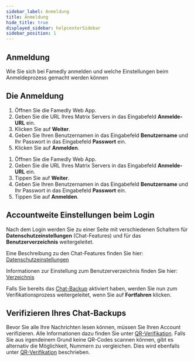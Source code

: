 ```yaml
---
sidebar_label: Anmeldung
title: Anmeldung
hide_title: true
displayed_sidebar: helpcenterSidebar
sidebar_position: 1
---
```



<div class="hero hero--primary">
  <div class="container">
    <h2 class="hero__title">Anmeldung</h2>
    <p class="hero__subtitle">Wie Sie sich bei Famedly anmelden und welche Einstellungen beim Anmeldeprozess gemacht werden können</p>
  </div>
</div>

## Die Anmeldung

<Tabs>
  <TabItem value="desktop" label="Desktop" default>
  <ol>
    <li>Öffnen Sie die Famedly Web App.</li>
    <li>Geben Sie die URL Ihres Matrix Servers in das Eingabefeld <b>Anmelde-URL</b> ein.</li>
    <li>Klicken Sie auf <b>Weiter</b>.</li>
    <li>Geben Sie Ihren Benutzernamen in das Eingabefeld <b>Benutzername</b> und Ihr Passwort in das Eingabefeld <b>Passwort</b> ein.</li>
    <li>Klicken Sie auf <b>Anmelden</b>.</li>
  </ol>
  </TabItem>
  <TabItem value="mobil" label="Mobil">
  <ol>
    <li>Öffnen Sie die Famedly Web App.</li>
    <li>Geben Sie die URL Ihres Matrix Servers in das Eingabefeld <b>Anmelde-URL</b> ein.</li>
    <li>Tippen Sie auf <b>Weiter</b>.</li>
    <li>Geben Sie Ihren Benutzernamen in das Eingabefeld <b>Benutzername</b> und Ihr Passwort in das Eingabefeld <b>Passwort</b> ein.</li>
    <li>Tippen Sie auf <b>Anmelden</b>.</li>
  </ol>
  </TabItem>
</Tabs>

## Accountweite Einstellungen beim Login

Nach dem Login werden Sie zu einer Seite mit verschiedenen Schaltern für <b>Datenschutzeinstellungen</b> (Chat-Features) und für das <b>Benutzerverzeichnis</b> weitergeleitet. 

Eine Beschreibung zu den Chat-Features finden Sie hier: [Datenschutzeinstellungen](../your-account/account-settings#datenschutz)  

Informationen zur Einstellung zum Benutzerverzeichnis finden Sie hier: [Verzeichnis](../your-account/account-settings#Verzeichnis)

Falls Sie bereits das [Chat-Backup](../first-steps/first-login#chat-backup-aktivieren) aktiviert haben, werden Sie nun zum Verifikationsprozess weitergeleitet, wenn Sie auf <b>Fortfahren</b> klicken. 

## Verifizieren Ihres Chat-Backups

Bevor Sie alle Ihre Nachrichten lesen können, müssen Sie Ihren Account verifizieren. Alle Informationen dazu finden Sie unter [QR-Verifikation](../using-famedly/qr-verification). 
Falls Sie aus irgendeinem Grund keine QR-Codes scannen können, gibt es alternativ die Möglichkeit, Nummern zu vergleichen. Dies wird ebenfalls unter [QR-Verifikation](../using-famedly/qr-verification) beschrieben. 
